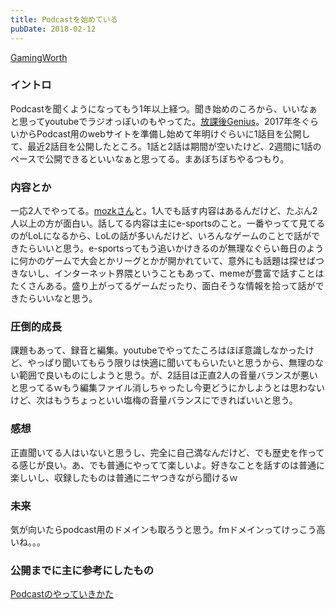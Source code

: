 ```yaml
---
title: Podcastを始めている
pubDate: 2018-02-12
---
```


[GamingWorth](https://gamingworth.net/)

### イントロ

Podcastを聞くようになってもう1年以上経つ。聞き始めのころから、いいなぁと思ってyoutubeでラジオっぽいのもやってた。[放課後Genius](https://www.youtube.com/playlist?list=PLHrUNhL_vjSN_7ulSDT8NJQ7G7x_5wDNu)。2017年冬ぐらいからPodcast用のwebサイトを準備し始めて年明けぐらいに1話目を公開して、最近2話目を公開したところ。1話と2話は期間が空いたけど、2週間に1話のペースで公開できるといいなぁと思ってる。まあぼちぼちやるつもり。

### 内容とか

一応2人でやってる。[mozkさん](https://twitter.com/hukuzoumoguro)と。1人でも話す内容はあるんだけど、たぶん2人以上の方が面白い。話してる内容は主にe-sportsのこと。一番やってて見てるのがLoLになるから、LoLの話が多いんだけど、いろんなゲームのことで話ができたらいいと思う。e-sportsってもう追いかけきるのが無理なぐらい毎日のように何かのゲームで大会とかリーグとかが開かれていて、意外にも話題は探せばつきないし、インターネット界隈ということもあって、memeが豊富で話すことはたくさんある。盛り上がってるゲームだったり、面白そうな情報を拾って話ができたらいいなと思う。

### 圧倒的成長

課題もあって、録音と編集。youtubeでやってたころはほぼ意識しなかったけど、やっぱり聞いてもらう限りは快適に聞いてもらいたいと思うから、無理のない範囲で良いものにしようと思う。が、2話目は正直2人の音量バランスが悪いと思ってるｗもう編集ファイル消しちゃったし今更どうにかしようとは思わないけど、次はもうちょっといい塩梅の音量バランスにできればいいと思う。

### 感想

正直聞いてる人はいないと思うし、完全に自己満なんだけど、でも歴史を作ってる感じが良い。あ、でも普通にやってて楽しいよ。好きなことを話すのは普通に楽しいし、収録したものは普通にニヤつきながら聞けるｗ

### 未来

気が向いたらpodcast用のドメインも取ろうと思う。fmドメインってけっこう高いね。。。

### 公開までに主に参考にしたもの

[Podcastのやっていきかた](https://r7kamura.com/articles/2016-10-31-h)
